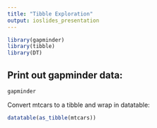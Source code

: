 ```yaml
---
title: "Tibble Exploration"
output: ioslides_presentation
---
```



```r
library(gapminder)
library(tibble)
library(DT)
```

## Print out gapminder data:
```r
gapminder
```

<!-- This is a comment -->

Convert mtcars to a tibble and wrap in datatable:

```r
datatable(as_tibble(mtcars))
```